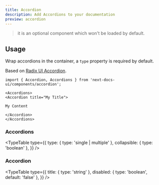 ```yaml
---
title: Accordion
description: Add Accordions to your documentation
preview: accordion
---
```


> it is an optional component which won't be loaded by default.

## Usage

Wrap accordions in the container, a `type` property is required by default.

Based on
[Radix UI Accordion](https://www.radix-ui.com/primitives/docs/components/accordion).

```mdx
import { Accordion, Accordions } from 'next-docs-ui/components/accordion';

<Accordions>
<Accordion title="My Title">

My Content

</Accordion>
</Accordions>
```

### Accordions

<TypeTable
  type={{
    type: { type: 'single | multiple' },
    collapsible: { type: 'boolean' },
  }}
/>

### Accordion

<TypeTable
  type={{
    title: { type: 'string' },
    disabled: { type: 'boolean', default: 'false' },
  }}
/>
